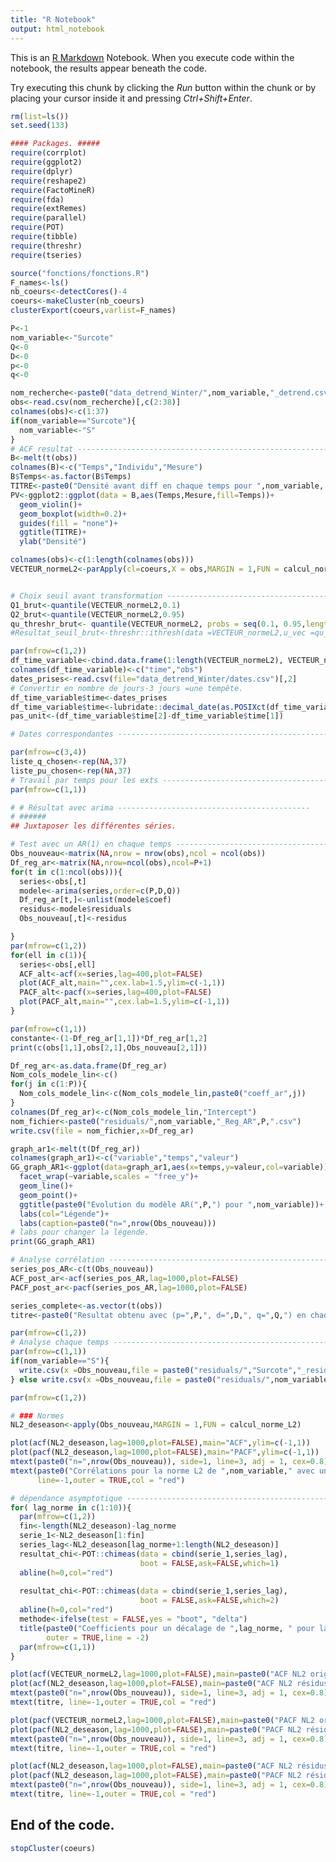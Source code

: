 ```yaml
---
title: "R Notebook"
output: html_notebook
---
```


This is an [R Markdown](http://rmarkdown.rstudio.com) Notebook. When you execute code within the notebook, the results appear beneath the code. 

Try executing this chunk by clicking the *Run* button within the chunk or by placing your cursor inside it and pressing *Ctrl+Shift+Enter*. 

```r
rm(list=ls())
set.seed(133)

#### Packages. #####
require(corrplot)
require(ggplot2)
require(dplyr)
require(reshape2)
require(FactoMineR)
require(fda)
require(extRemes)
require(parallel)
require(POT)
require(tibble)
require(threshr)
require(tseries)
```

```r
source("fonctions/fonctions.R")
F_names<-ls()
nb_coeurs<-detectCores()-4
coeurs<-makeCluster(nb_coeurs)
clusterExport(coeurs,varlist=F_names)
```


```r
P<-1
nom_variable<-"Surcote"
Q<-0
D<-0
p<-0
q<-0
```

```r
nom_recherche<-paste0("data_detrend_Winter/",nom_variable,"_detrend.csv")
obs<-read.csv(nom_recherche)[,c(2:38)]
colnames(obs)<-c(1:37)
if(nom_variable=="Surcote"){
  nom_variable<-"S"
}
# ACF resultat ------------------------------------------------------------
B<-melt(t(obs))
colnames(B)<-c("Temps","Individu","Mesure")
B$Temps<-as.factor(B$Temps)
TITRE<-paste0("Densité avant diff en chaque temps pour ",nom_variable, " en hiver")
PV<-ggplot2::ggplot(data = B,aes(Temps,Mesure,fill=Temps))+
  geom_violin()+
  geom_boxplot(width=0.2)+
  guides(fill = "none")+
  ggtitle(TITRE)+
  ylab("Densité")

colnames(obs)<-c(1:length(colnames(obs)))
VECTEUR_normeL2<-parApply(cl=coeurs,X = obs,MARGIN = 1,FUN = calcul_norme_L2)


# Choix seuil avant transformation ----------------------------------------
Q1_brut<-quantile(VECTEUR_normeL2,0.1)
Q2_brut<-quantile(VECTEUR_normeL2,0.95)
qu_threshr_brut<- quantile(VECTEUR_normeL2, probs = seq(0.1, 0.95,length.out=10))
#Resultat_seuil_brut<-threshr::ithresh(data =VECTEUR_normeL2,u_vec =qu_threshr_brut)

par(mfrow=c(1,2))
df_time_variable<-cbind.data.frame(1:length(VECTEUR_normeL2), VECTEUR_normeL2)
colnames(df_time_variable)<-c("time","obs")
dates_prises<-read.csv(file="data_detrend_Winter/dates.csv")[,2]
# Convertir en nombre de jours-3 jours =une tempête.
df_time_variable$time<-dates_prises
df_time_variable$time<-lubridate::decimal_date(as.POSIXct(df_time_variable$time, format="%d/%m/%Y"))
pas_unit<-(df_time_variable$time[2]-df_time_variable$time[1])

# Dates correspondantes ---------------------------------------------------

par(mfrow=c(3,4))
liste_q_chosen<-rep(NA,37)
liste_pu_chosen<-rep(NA,37)
# Travail par temps pour les exts -----------------------------------------
par(mfrow=c(1,1))

# # Résultat avec arima -------------------------------------------
# ######
## Juxtaposer les différentes séries.

# Test avec un AR(1) en chaque temps --------------------------------------
Obs_nouveau<-matrix(NA,nrow = nrow(obs),ncol = ncol(obs))
Df_reg_ar<-matrix(NA,nrow=ncol(obs),ncol=P+1)
for(t in c(1:ncol(obs))){
  series<-obs[,t]
  modele<-arima(series,order=c(P,D,Q))
  Df_reg_ar[t,]<-unlist(modele$coef)
  residus<-modele$residuals
  Obs_nouveau[,t]<-residus

}
par(mfrow=c(1,2))
for(ell in c(1)){
  series<-obs[,ell]
  ACF_alt<-acf(x=series,lag=400,plot=FALSE)
  plot(ACF_alt,main="",cex.lab=1.5,ylim=c(-1,1))
  PACF_alt<-pacf(x=series,lag=400,plot=FALSE)
  plot(PACF_alt,main="",cex.lab=1.5,ylim=c(-1,1))
}
```

```r
par(mfrow=c(1,1))
constante<-(1-Df_reg_ar[1,1])*Df_reg_ar[1,2]
print(c(obs[1,1],obs[2,1],Obs_nouveau[2,1]))

Df_reg_ar<-as.data.frame(Df_reg_ar)
Nom_cols_modele_lin<-c()
for(j in c(1:P)){
  Nom_cols_modele_lin<-c(Nom_cols_modele_lin,paste0("coeff_ar",j))
}
colnames(Df_reg_ar)<-c(Nom_cols_modele_lin,"Intercept")
nom_fichier<-paste0("residuals/",nom_variable,"_Reg_AR",P,".csv")
write.csv(file = nom_fichier,x=Df_reg_ar)

graph_ar1<-melt(t(Df_reg_ar))
colnames(graph_ar1)<-c("variable","temps","valeur")
GG_graph_AR1<-ggplot(data=graph_ar1,aes(x=temps,y=valeur,col=variable))+
  facet_wrap(~variable,scales = "free_y")+
  geom_line()+
  geom_point()+
  ggtitle(paste0("Evolution du modèle AR(",P,") pour ",nom_variable))+
  labs(col="Légende")+
  labs(caption=paste0("n=",nrow(Obs_nouveau)))
# labs pour changer la légende. 
print(GG_graph_AR1)
```

```r
# Analyse corrélation -----------------------------------------------------
series_pos_AR<-c(t(Obs_nouveau))
ACF_post_ar<-acf(series_pos_AR,lag=1000,plot=FALSE)
PACF_post_ar<-pacf(series_pos_AR,lag=1000,plot=FALSE)

series_complete<-as.vector(t(obs))
titre<-paste0("Resultat obtenu avec (p=",P,", d=",D,", q=",Q,") en chaque temps")

par(mfrow=c(1,2))
# Analyse chaque temps ---------------------------------------------------
par(mfrow=c(1,1))
if(nom_variable=="S"){
  write.csv(x =Obs_nouveau,file = paste0("residuals/","Surcote","_residuals.csv"))
} else write.csv(x =Obs_nouveau,file = paste0("residuals/",nom_variable,"_residus.csv"))
```


```r
par(mfrow=c(1,2))

# ### Normes
NL2_deseason<-apply(Obs_nouveau,MARGIN = 1,FUN = calcul_norme_L2)

plot(acf(NL2_deseason,lag=1000,plot=FALSE),main="ACF",ylim=c(-1,1))
plot(pacf(NL2_deseason,lag=1000,plot=FALSE),main="PACF",ylim=c(-1,1))
mtext(paste0("n=",nrow(Obs_nouveau)), side=1, line=3, adj = 1, cex=0.8)
mtext(paste0("Corrélations pour la norme L2 de ",nom_variable," avec un AR(",P,")"), 
      line=-1,outer = TRUE,col = "red")

# dépendance asymptotique -------------------------------------------------
for( lag_norme in c(1:10)){
  par(mfrow=c(1,2))
  fin<-length(NL2_deseason)-lag_norme
  serie_1<-NL2_deseason[1:fin]
  series_lag<-NL2_deseason[lag_norme+1:length(NL2_deseason)]
  resultat_chi<-POT::chimeas(data = cbind(serie_1,series_lag),
                             boot = FALSE,ask=FALSE,which=1)
  abline(h=0,col="red")
  
  resultat_chi<-POT::chimeas(data = cbind(serie_1,series_lag),
                             boot = FALSE,ask=FALSE,which=2)
  abline(h=0,col="red")
  methode<-ifelse(test = FALSE,yes = "boot", "delta")
  title(paste0("Coefficients pour un décalage de ",lag_norme, " pour la norme de ", nom_variable," via ",methode),
        outer = TRUE,line = -2)
  par(mfrow=c(1,1))
}

plot(acf(VECTEUR_normeL2,lag=1000,plot=FALSE),main=paste0("ACF NL2 orig (",nom_variable,")"),ylim=c(-1,1))
plot(acf(NL2_deseason,lag=1000,plot=FALSE),main=paste0("ACF NL2 résidus de (",nom_variable,")"),ylim=c(-1,1))
mtext(paste0("n=",nrow(Obs_nouveau)), side=1, line=3, adj = 1, cex=0.8)
mtext(titre, line=-1,outer = TRUE,col = "red")

```

```r
plot(pacf(VECTEUR_normeL2,lag=1000,plot=FALSE),main=paste0("PACF NL2 orig (",nom_variable,")"),ylim=c(-1,1))
plot(pacf(NL2_deseason,lag=1000,plot=FALSE),main=paste0("PACF NL2 résidus de (",nom_variable,")"),ylim=c(-1,1))
mtext(paste0("n=",nrow(Obs_nouveau)), side=1, line=3, adj = 1, cex=0.8)
mtext(titre, line=-1,outer = TRUE,col = "red")

plot(acf(NL2_deseason,lag=1000,plot=FALSE),main=paste0("ACF NL2 résidus de (",nom_variable,")"))
plot(pacf(NL2_deseason,lag=1000,plot=FALSE),main=paste0("PACF NL2 résidus de (",nom_variable,")"))
mtext(paste0("n=",nrow(Obs_nouveau)), side=1, line=3, adj = 1, cex=0.8)
mtext(titre, line=-1,outer = TRUE,col = "red")
```

## End of the code.
```r
stopCluster(coeurs)
```

